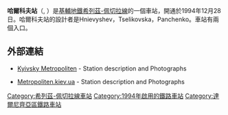 {{Infobox station 
| name          = 哈爾科夫<br />{{lang|uk|Харківська}}
| type          = {{METROKIEV type}}
| style         = Syretsko-Pecherska
| image         = Kharkivska metro station Kiev 2011 01.jpg
| image_size    = 
| image_caption = 
| address       = [[達爾尼齊亞區|達爾尼齊亞區]]
| borough       = [[基輔|基輔]]
| country       = [[烏克蘭|烏克蘭]]
| coordinates   = {{coord|50|24|3|N|30|39|8|E|type:landmark_scale:5000|display=title,inline}}
| line          = {{KIEVMETRO-line3}}
| other         = 
| structure     = 地下
| platform      = 1個[[島式月台|島式月台]]
| depth         = 
| levels        = 1層
| tracks        = 2條
| parking       = 
| bicycle       = 
| baggage_check = 
| opened        = 1994年12月28日
| closed        = 
| rebuilt       = 
| electrified   = 是
| ADA           = 
| code          = 324
| owned         = [[基輔地鐵|基輔地鐵]]
| zone          = 
| smartcardname = 
| smartcardstatus = 
| former        = 
| passengers    = 
| pass_year     = 
| pass_percent  = 
| pass_system   = 
| mpassengers   = 
| services      = 
| map_locator   = 
}}
'''哈爾科夫站'''（{{lang-uk|Харківська|Kharkivska}}, {{IPA audio link|LL-Q8798 (ukr)-Tohaomg-Харківська.wav}}）是[[基輔地鐵|基輔地鐵]][[希列茲-佩切拉線|希列茲-佩切拉線]]的一個車站，開通於1994年12月28日。哈爾科夫站的設計者是Hnievyshev，Tselikovska，Panchenko。車站有兩個入口。

== 外部連結 ==
* {{uk icon}} [https://web.archive.org/web/20080403062300/http://www.metro.kiev.ua/ua/about/stations/syr-pech/chapter1078 Kyivsky Metropoliten] - Station description and Photographs
* {{ru icon}} [https://web.archive.org/web/20160303171330/http://www.metropoliten.kiev.ua/station.php?lang=0&station_id=37 Metropoliten.kiev.ua] - Station description and Photographs

{{commons category|Kharkivska Metro Station}}
{{希列茲-佩切拉線}}
[[Category:希列茲-佩切拉線車站|Category:希列茲-佩切拉線車站]]
[[Category:1994年啟用的鐵路車站|Category:1994年啟用的鐵路車站]]
[[Category:達爾尼齊亞區鐵路車站|Category:達爾尼齊亞區鐵路車站]]